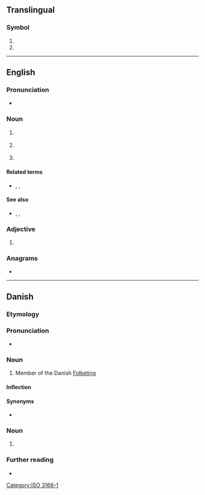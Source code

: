 {{also|mf|mF|.mf|M-F}}

==Translingual==

===Symbol===
{{head|mul|symbol}}

# {{n-g|The [[ISO]] 3166-1 two-letter (alpha-2) code for [[Collectivity of Saint Martin]]}}
# {{SI-unit-abb|mega|farad|[[electrical]] [[capacitance]]}}

[[Category:ISO 3166-1]]

----

==English==

===Pronunciation===
* {{audio|en|En-au-MF.ogg|Audio (AU)}}

===Noun===
{{en-noun|~}}

# {{lb|en|coarse|slang}} {{initialism of|en|motherfucker|dot=;}} {{n-g|also {{m|en|mf}}.}}
# {{lb|en|electronics}} {{initialism of|en|[[medium]] [[frequency]]}}
# {{lb|en|medicine}} {{abbreviation of|en|myelofibrosis}}

====Related terms====
* {{sense|electronics}} {{l|en|LF}}, {{l|en|HF}}, {{l|en|MW}}

====See also====
* {{sense|electronics}} {{l|en|RF}}, {{l|en|LW}}, {{l|en|SW}}

===Adjective===
{{en-adj|-}}

# {{lb|en|coarse|slang}} {{initialism of|en|motherfucking|dot=;}} {{n-g|also {{m|en|mf}}.}}

===Anagrams===
* {{anagrams|en|a=fm|F&M|FM}}

----

==Danish==

===Etymology===
{{initialism of|da|medlem af Folketinget||member of the Danish Folketing}}

===Pronunciation===
* {{IPA|da|/ɛmɛf/|[ˈɛmˈɛf]|[ɛmˈɛf]}}

===Noun===
{{da-noun|stem=MF'|en|er}}

# {{lb|da|politics}} Member of the Danish [[w:Folketing|Folketing]]

====Inflection====
{{da-noun-infl|stem=MF'|en|er|4=MF's}}

====Synonyms====
* {{l|da|folketingsmedlem}}

===Noun===
{{head|da|noun|head=MF ''or'' [[M/F]]}}

# {{abbreviation of|da|motorfærge}}

===Further reading===
* {{pedialite|lang=da}}